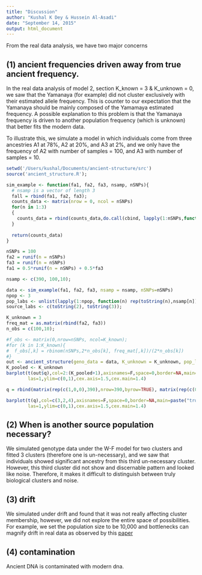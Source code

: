 ```yaml
---
title: "Discussion"
author: "Kushal K Dey & Hussein Al-Asadi"
date: "September 14, 2015"
output: html_document
---
```


From the real data analysis, we have two major concerns

## (1) ancient frequencies driven away from true ancient frequency.

In the real data analysis of model 2, section K_known = 3 & K_unknown = 0, we saw that the Yamanaya (for example) did not cluster exclusively with their estimated allele frequency. This is counter to our expectation that the Yamanaya should be mainly composed of the Yamamaya estimated frequency. A possible explanation to this problem is that the Yamanaya frequency is driven to another population frequency (which is unknown) that better fits the modern data. 

To illustrate this, we simulate a model in which individuals come from three ancestries A1 at 78%, A2 at 20%, and A3 at 2%, and we only have the frequency of A2 with number of samples = 100, and A3 with number of samples = 10. 

```r
setwd('/Users/kushal/Documents/ancient-structure/src')
source('ancient_structure.R');

sim_example <- function(fa1, fa2, fa3, nsamp, nSNPs){
  # nsamp is a vector of length 3
  fall = rbind(fa1, fa2, fa3);
  counts_data <- matrix(nrow = 0, ncol = nSNPs)
  for(n in 1:3)
  {
    counts_data = rbind(counts_data,do.call(cbind, lapply(1:nSNPs,function(x) rbinom(nsamp[n], 2, prob = fall[n,x]))))
  }
  
  return(counts_data)
}

nSNPs = 100
fa2 = runif(n = nSNPs)
fa3 = runif(n = nSNPs)
fa1 = 0.5*runif(n = nSNPs) + 0.5*fa3

nsamp <- c(390, 100,10);

data <- sim_example(fa1, fa2, fa3, nsamp = nsamp, nSNPs=nSNPs)
npop <- 3
pop_labs <- unlist(lapply(1:npop, function(n) rep(toString(n),nsamp[n])));
source_labs <- c(toString(2), toString(3));

K_unknown = 3
freq_mat = as.matrix(rbind(fa2, fa3))
n_obs = c(100,10);

#f_obs <- matrix(0,nrow=nSNPs, ncol=K_known);
#for (k in 1:K_known){
#  f_obs[,k] = rbinom(nSNPs,2*n_obs[k], freq_mat[,k])/(2*n_obs[k])
#}
out <- ancient_structure(geno_data = data, K_unknown = K_unknown, pop_labs =pop_labs, source_labs=NULL, max_iter = 10000)
K_pooled <- K_unknown
barplot(t(out$q),col=2:(K_pooled+1),axisnames=F,space=0,border=NA,main=paste("estd structure: No. of clusters=",K_pooled),
        las=1,ylim=c(0,1),cex.axis=1.5,cex.main=1.4)

q = rbind(matrix(rep(c(1,0,0),390),nrow=390,byrow=TRUE), matrix(rep(c(0,1,0),100),nrow=100,byrow=TRUE),matrix(rep(c(0,0,1),10),nrow=10,byrow=TRUE))

barplot(t(q),col=c(3,2,4),axisnames=F,space=0,border=NA,main=paste("true structure: No. of clusters=",K_pooled),
        las=1,ylim=c(0,1),cex.axis=1.5,cex.main=1.4)

```

## (2) When is another source population necessary?

We simulated genotype data under the W-F model for two clusters and fitted 3 clusters (therefore one is un-necessary), and we saw that individuals showed significant ancestry from this third un-necessary cluster. However, this third cluster did not show and discernable pattern and looked like noise. Therefore, it makes it difficult to distinguish between truly biological clusters and noise.

## (3) drift
We simulated under drift and found that it was not really affecting cluster membership, however, we did not explore the entire space of possibilities. For example, we set the population size to be 10,000 and bottlenecks can magnify drift in real data as observed by this [paper](http://journals.plos.org/plosgenetics/article?id=10.1371/journal.pgen.1005397)

## (4) contamination

Ancient DNA is contaminated with modern dna. 
